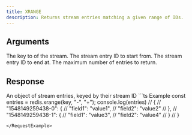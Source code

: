 ```yaml
---
title: XRANGE
description: Returns stream entries matching a given range of IDs.
---
```


## Arguments

<ParamField body="key" type="string" required>
  The key to of the stream.
</ParamField>

<ParamField body="start" type="string" required>
  The stream entry ID to start from.
</ParamField>

<ParamField body="end" type="string" required>
  The stream entry ID to end at.
</ParamField>

<ParamField body="count" type="integer">
  The maximum number of entries to return.
</ParamField>

## Response

<ResponseField type="Record<streamId, Record<field, value>>">
  An object of stream entries, keyed by their stream ID
</ResponseField>

<RequestExample>
```ts Example
const entries = redis.xrange(key, "-", "+");
console.log(entries)
// {
//   "1548149259438-0": {
//     "field1": "value1",
//     "field2": "value2"
//   },
//   "1548149259438-1": {
//     "field1": "value3",
//     "field2": "value4"
//   }
// }

```
</RequestExample>


